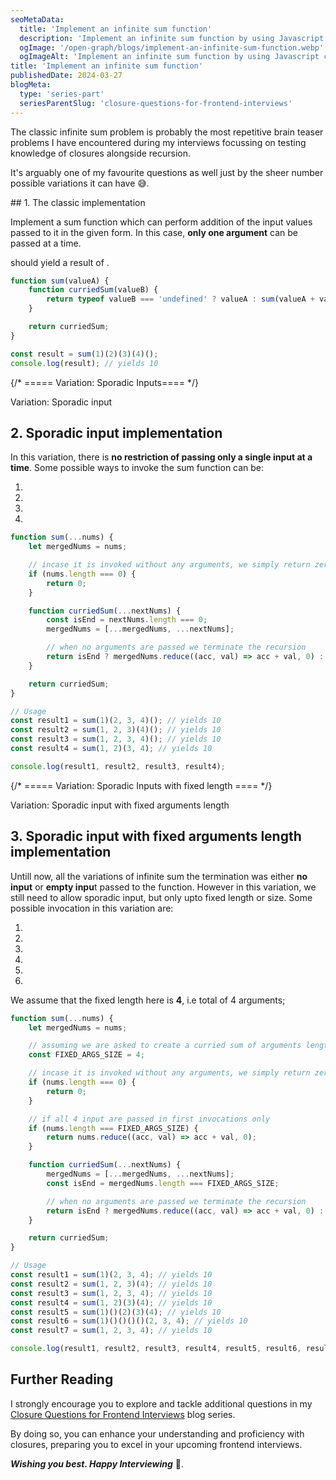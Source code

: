 ```yaml
---
seoMetaData:
  title: 'Implement an infinite sum function'
  description: 'Implement an infinite sum function by using Javascript closures.'
  ogImage: '/open-graph/blogs/implement-an-infinite-sum-function.webp'
  ogImageAlt: 'Implement an infinite sum function by using Javascript closures.'
title: 'Implement an infinite sum function'
publishedDate: 2024-03-27
blogMeta:
  type: 'series-part'
  seriesParentSlug: 'closure-questions-for-frontend-interviews'
---
```


The classic infinite sum problem is probably the most repetitive brain teaser problems I have encountered during my interviews focussing on testing knowledge of closures alongside recursion.

It's arguably one of my favourite questions as well just by the sheer number possible variations it can have 😅.

<section>
## 1. The classic implementation

Implement a sum function which can perform addition of the input values passed to it in the given form. In this case, **only one argument** can be passed at a time.

<InlineCode code="const result= sum(1)(2)(3)(4)()" /> should yield a result of <InlineCode code="10" />.

```js title="./src/sum.js"
function sum(valueA) {
	function curriedSum(valueB) {
		return typeof valueB === 'undefined' ? valueA : sum(valueA + valueB);
	}

	return curriedSum;
}

const result = sum(1)(2)(3)(4)();
console.log(result); // yields 10
```

</section>

{/* ===== Variation: Sporadic Inputs==== */}

<section>
<SubHeading>Variation: Sporadic input</SubHeading>

## 2. Sporadic input implementation

In this variation, there is **no restriction of passing only a single input at a time**. Some possible ways to invoke the sum function can be:

1. <InlineCode code="const result1=sum(1)(2,3,4)()" />
1. <InlineCode code="const result2=sum(1,2,3)(4)()" />
1. <InlineCode code="const result3=sum(1,2,3,4)()" />
1. <InlineCode code="const result4=sum(1,2)(3)(4)()" />

```js title="./src/sum.js"
function sum(...nums) {
	let mergedNums = nums;

	// incase it is invoked without any arguments, we simply return zero or throw an error
	if (nums.length === 0) {
		return 0;
	}

	function curriedSum(...nextNums) {
		const isEnd = nextNums.length === 0;
		mergedNums = [...mergedNums, ...nextNums];

		// when no arguments are passed we terminate the recursion
		return isEnd ? mergedNums.reduce((acc, val) => acc + val, 0) : curriedSum;
	}

	return curriedSum;
}

// Usage
const result1 = sum(1)(2, 3, 4)(); // yields 10
const result2 = sum(1, 2, 3)(4)(); // yields 10
const result3 = sum(1, 2, 3, 4)(); // yields 10
const result4 = sum(1, 2)(3, 4); // yields 10

console.log(result1, result2, result3, result4);
```

</section>

{/* ===== Variation: Sporadic Inputs with fixed length ==== */}

<section>
<SubHeading>Variation: Sporadic input with fixed arguments length</SubHeading>

## 3. Sporadic input with fixed arguments length implementation

Untill now, all the variations of infinite sum the termination was either **no input** or **empty inpu**t passed to the function.
However in this variation, we still need to allow sporadic input, but only upto fixed length or size. Some possible invocation in this variation are:

1. <InlineCode code="const result1=sum(1)(2,3,4)" />
1. <InlineCode code="const result2=sum(1,2,3)(4)" />
1. <InlineCode code="const result3=sum(1,2,3,4)" />
1. <InlineCode code="const result4=sum(1,2)(3)(4)" />
1. <InlineCode code="const result5=sum(1)()(2)(3)(4)" />
1. <InlineCode code="const result6=sum(1)()()()()(2,3,4)" />

We assume that the fixed length here is **4**, i.e total of 4 arguments;

```js title="./src/sum.js"
function sum(...nums) {
	let mergedNums = nums;

	// assuming we are asked to create a curried sum of arguments length of 4 with sporadic input
	const FIXED_ARGS_SIZE = 4;

	// incase it is invoked without any arguments, we simply return zero or throw an error
	if (nums.length === 0) {
		return 0;
	}

	// if all 4 input are passed in first invocations only
	if (nums.length === FIXED_ARGS_SIZE) {
		return nums.reduce((acc, val) => acc + val, 0);
	}

	function curriedSum(...nextNums) {
		mergedNums = [...mergedNums, ...nextNums];
		const isEnd = mergedNums.length === FIXED_ARGS_SIZE;

		// when no arguments are passed we terminate the recursion
		return isEnd ? mergedNums.reduce((acc, val) => acc + val, 0) : curriedSum;
	}

	return curriedSum;
}

// Usage
const result1 = sum(1)(2, 3, 4); // yields 10
const result2 = sum(1, 2, 3)(4); // yields 10
const result3 = sum(1, 2, 3, 4); // yields 10
const result4 = sum(1, 2)(3)(4); // yields 10
const result5 = sum(1)()(2)(3)(4); // yields 10
const result6 = sum(1)()()()()(2, 3, 4); // yields 10
const result7 = sum(1, 2, 3, 4); // yields 10

console.log(result1, result2, result3, result4, result5, result6, result7);
```

</section>

## Further Reading

I strongly encourage you to explore and tackle additional questions in my [Closure Questions for Frontend Interviews](/blog/closure-questions-for-frontend-interviews/ 'Find more question on closures in the closure questions for frontend Interviews blog series') blog series.

By doing so, you can enhance your understanding and proficiency with closures, preparing you to excel in your upcoming frontend interviews.

**_Wishing you best. Happy Interviewing_** 🫡.
